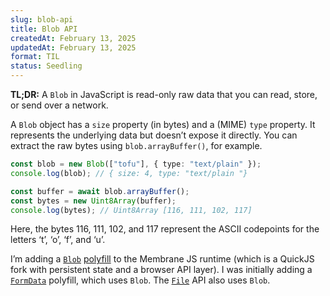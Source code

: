 ```yaml
---
slug: blob-api
title: Blob API
createdAt: February 13, 2025
updatedAt: February 13, 2025
format: TIL
status: Seedling
---
```


**TL;DR:** A `Blob` in JavaScript is read-only raw data that you can read, store, or send over a network.

A `Blob` object has a `size` property (in bytes) and a (MIME) `type` property. It represents the underlying data but doesn’t expose it directly. You can extract the raw bytes using `blob.arrayBuffer()`, for example.

```ts blob.ts
const blob = new Blob(["tofu"], { type: "text/plain" });
console.log(blob); // { size: 4, type: "text/plain "}

const buffer = await blob.arrayBuffer();
const bytes = new Uint8Array(buffer);
console.log(bytes); // Uint8Array [116, 111, 102, 117]
```

Here, the bytes 116, 111, 102, and 117 represent the ASCII codepoints for the letters ‘t’, ‘o’, ‘f’, and ‘u’.

I’m adding a [`Blob`](https://developer.mozilla.org/en-US/docs/Web/API/Blob) [polyfill](https://github.com/eligrey/Blob.js/blob/master/Blob.js) to the Membrane JS runtime (which is a QuickJS fork with persistent state and a browser API layer). I was initially adding a [`FormData`](https://developer.mozilla.org/en-US/docs/Web/API/FormData) polyfill, which uses `Blob`. The [`File`](https://developer.mozilla.org/en-US/docs/Web/API/File) API also uses `Blob`.
